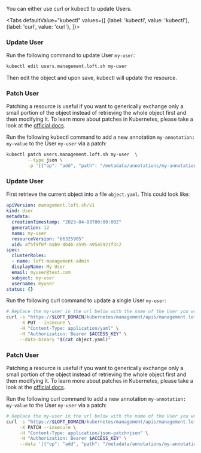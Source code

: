 

You can either use curl or kubectl to update Users.

<Tabs
    defaultValue="kubectl"
    values={[
      {label: 'kubectl', value: 'kubectl'},
      {label: 'curl', value: 'curl'},
    ]}>
  <TabItem value="kubectl">


### Update User

Run the following command to update User `my-user`:
```bash
kubectl edit users.management.loft.sh my-user 
```

Then edit the object and upon save, kubectl will update the resource.

### Patch User

Patching a resource is useful if you want to generically exchange only a small portion of the object instead of retrieving the whole object first and then modifying it.
To learn more about patches in Kubernetes, please take a look at the [official docs](https://kubernetes.io/docs/tasks/manage-kubernetes-objects/update-api-object-kubectl-patch/#use-a-json-merge-patch-to-update-a-deployment).

Run the following kubectl command to add a new annotation `my-annotation: my-value` to the User `my-user` via a patch:
```bash
kubectl patch users.management.loft.sh my-user  \
        --type json \
        -p '[{"op": "add", "path": "/metadata/annotations/my-annotation", "value": "my-value"}]'
```


  </TabItem>
  <TabItem value="curl">


### Update User

First retrieve the current object into a file `object.yaml`. This could look like:
```yaml
apiVersion: management.loft.sh/v1
kind: User
metadata:
  creationTimestamp: "2023-04-03T00:00:00Z"
  generation: 12
  name: my-user
  resourceVersion: "66325905"
  uid: af5f9f0f-8ab9-4b4b-a595-a95a5921f3c2
spec:
  clusterRoles:
  - name: loft-management-admin
  displayName: My User
  email: myuser@test.com
  subject: my-user
  username: myuser
status: {}

```

Run the following curl command to update a single User `my-user`:
```bash
# Replace the my-user in the url below with the name of the User you want to update
curl -s "https://$LOFT_DOMAIN/kubernetes/management/apis/management.loft.sh/v1/users/my-user" \
     -X PUT --insecure \
     -H "Content-Type: application/yaml" \
     -H "Authorization: Bearer $ACCESS_KEY" \
     --data-binary "$(cat object.yaml)"
```

### Patch User

Patching a resource is useful if you want to generically exchange only a small portion of the object instead of retrieving the whole object first and then modifying it.
To learn more about patches in Kubernetes, please take a look at the [official docs](https://kubernetes.io/docs/tasks/manage-kubernetes-objects/update-api-object-kubectl-patch/#use-a-json-merge-patch-to-update-a-deployment).

Run the following curl command to add a new annotation `my-annotation: my-value` to the User `my-user` via a patch:
```bash
# Replace the my-user in the url below with the name of the User you want to update
curl -s "https://$LOFT_DOMAIN/kubernetes/management/apis/management.loft.sh/v1/users/my-user" \
     -X PATCH --insecure \
     -H "Content-Type: application/json-patch+json" \
     -H "Authorization: Bearer $ACCESS_KEY" \
     --data '[{"op": "add", "path": "/metadata/annotations/my-annotation", "value": "my-value"}]'
```


  </TabItem>
</Tabs>
